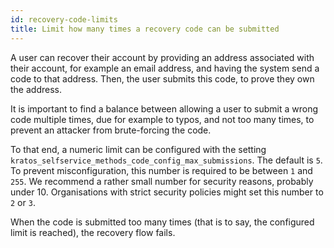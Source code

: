 ```yaml
---
id: recovery-code-limits
title: Limit how many times a recovery code can be submitted
---
```


A user can recover their account by providing an address associated with their account, for example an email address, and having the system send a code to that address. Then, the user submits this code, to prove they own the address.

It is important to find a balance between allowing a user to submit a wrong code multiple times, due for example to typos, and not too many times, to prevent an attacker from brute-forcing the code.

To that end, a numeric limit can be configured with the setting `kratos_selfservice_methods_code_config_max_submissions`. The default is `5`. To prevent misconfiguration, this number is required to be between `1` and `255`. We recommend a rather small number for security reasons, probably under 10. Organisations with strict security policies might set this number to `2` or `3`.


When the code is submitted too many times (that is to say, the configured limit is reached), the recovery flow fails.
